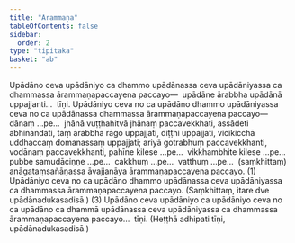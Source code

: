 ```yaml
---
title: "Ārammaṇa"
tableOfContents: false
sidebar:
  order: 2
type: "tipitaka"
basket: "ab"
---
```



<DynamicBreadcrumb />

<Division number="99">

<Paragraph number="3770">
Upādāno ceva upādāniyo ca dhammo upādānassa ceva upādāniyassa ca dhammassa ārammaṇapaccayena paccayo—  upādāne ārabbha upādānā uppajjanti…  tīṇi.
</Paragraph>

<Paragraph number="3771">
Upādāniyo ceva no ca upādāno dhammo upādāniyassa ceva no ca upādānassa dhammassa ārammaṇapaccayena paccayo—  dānaṃ …pe…  jhānā vuṭṭhahitvā jhānaṃ paccavekkhati, assādeti abhinandati, taṃ ārabbha rāgo uppajjati, diṭṭhi uppajjati, vicikicchā uddhaccaṃ domanassaṃ uppajjati; ariyā gotrabhuṃ paccavekkhanti, vodānaṃ paccavekkhanti, pahīne kilese …pe…  vikkhambhite kilese …pe…  pubbe samudāciṇṇe …pe…  cakkhuṃ …pe…  vatthuṃ …pe…  (saṃkhittaṃ) anāgataṃsañāṇassa āvajjanāya ārammaṇapaccayena paccayo. (1)
</Paragraph>

<Paragraph number="3772">
Upādāniyo ceva no ca upādāno dhammo upādānassa ceva upādāniyassa ca dhammassa ārammaṇapaccayena paccayo. (Saṃkhittaṃ, itare dve upādānadukasadisā.) (3)
</Paragraph>

<Paragraph number="3773">
Upādāno ceva upādāniyo ca upādāniyo ceva no ca upādāno ca dhammā upādānassa ceva upādāniyassa ca dhammassa ārammaṇapaccayena paccayo…  tīṇi. (Heṭṭhā adhipati tīṇi, upādānadukasadisā.)
</Paragraph>
</Division>